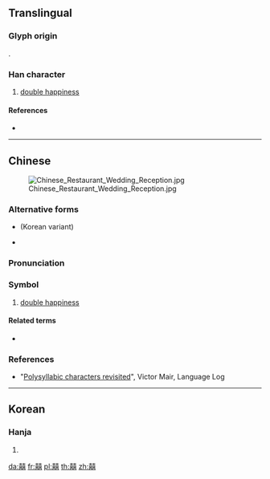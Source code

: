 {{character info/new}}
{{also|𡅕}}
==Translingual==

===Glyph origin===
{{Han etym}}
{{Han compound|喜|喜|t2=happiness|ls=ic}}.

===Han character===
{{commonsrad|30|18}}
{{Han char|rn=30|rad=口|as=21|sn=24|four=44661|canj=GRGRR|ids=⿰喜喜 <small>(GTJ)</small>, ⿰𠶮𠶮 <small>(K)</small>}}

# [[double happiness]]

{{Commonscat|Shuang xi}}

====References====
* {{Han ref|kx=0216.051|dj=0438.240|hdz=10707.061|uh=56CD|ud=22221}}

----

==Chinese==
{{zh-forms}}
{{wikipedia|lang=zh}}
{{wikipedia|Double Happiness (calligraphy)|Double happiness}}
[[File:Chinese Restaurant Wedding Reception.jpg|thumb]]

===Alternative forms===
* {{zh-l|𡅕}} (Korean variant)
* {{zh-l|𡄝}}

===Pronunciation===
{{zh-pron
|m=xǐ,shuāngxǐ
|c=hei2
|cat=symbols
}}

===Symbol===
{{head|zh|symbol}}

# [[double happiness]]

====Related terms====
* {{zh-l|雙喜}}

===References===
* "[http://languagelog.ldc.upenn.edu/nll/?p=19548 Polysyllabic characters revisited]", Victor Mair, Language Log

----

==Korean==

===Hanja===
{{ko-hanja|hangeul=희|rv=hui|mr=hŭi}}

# {{defn|lang=ko|sort=口18}}

[[da:囍]]
[[fr:囍]]
[[pl:囍]]
[[th:囍]]
[[zh:囍]]